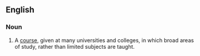 ==English==

===Noun===
{{en-noun|head=[[combined]] [[studies]]|-}}

# A [[course]], given at many universities and colleges, in which broad areas of study, rather than limited subjects are taught.